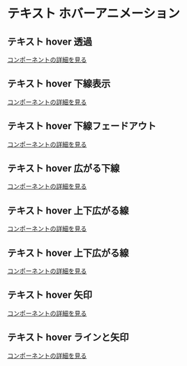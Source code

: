 # テキスト ホバーアニメーション


## テキスト hover 透過

<Story id="hover-text--opacity" />

[コンポーネントの詳細を見る](/story/hover-text--opacity)

## テキスト hover 下線表示

<Story id="hover-text--underline" />

[コンポーネントの詳細を見る](/story/hover-text--underline)

## テキスト hover 下線フェードアウト

<Story id="hover-text--no-underline" />

[コンポーネントの詳細を見る](/story/hover-text--no-underline)

## テキスト hover 広がる下線

<Story id="hover-text--spread-underline" />

[コンポーネントの詳細を見る](/story/hover-text--spread-underline)

## テキスト hover 上下広がる線

<Story id="hover-text--spread-line" />

[コンポーネントの詳細を見る](/story/hover-text--spread-line)

## テキスト hover 上下広がる線

<Story id="hover-text--spread-linetxt" />

[コンポーネントの詳細を見る](/story/hover-text--spread-linetxt)

## テキスト hover 矢印

<Story id="hover-text--arrow" />

[コンポーネントの詳細を見る](/story/hover-text--arrow)

## テキスト hover ラインと矢印

<Story id="hover-text--border-arrow" />

[コンポーネントの詳細を見る](/story/hover-text--border-arrow)

